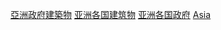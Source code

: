 {{container}} 

[[Category:亞洲政府建築物|]]
[[Category:亚洲各国建筑物|]]
[[Category:亚洲各国政府|]]
[[Category:各國政府建築物|Asia]]